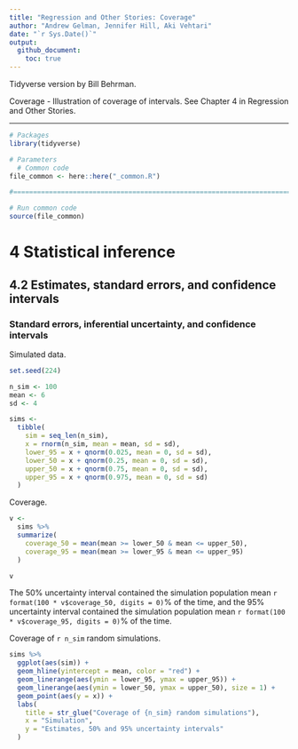 ```yaml
---
title: "Regression and Other Stories: Coverage"
author: "Andrew Gelman, Jennifer Hill, Aki Vehtari"
date: "`r Sys.Date()`"
output:
  github_document:
    toc: true
---
```

Tidyverse version by Bill Behrman.

Coverage - Illustration of coverage of intervals. See Chapter 4 in
Regression and Other Stories.

-------------

```r
# Packages
library(tidyverse)

# Parameters
  # Common code
file_common <- here::here("_common.R")

#===============================================================================

# Run common code
source(file_common)
```

# 4 Statistical inference

## 4.2 Estimates, standard errors, and confidence intervals

### Standard errors, inferential uncertainty, and confidence intervals

Simulated data.

```r
set.seed(224)

n_sim <- 100
mean <- 6
sd <- 4

sims <- 
  tibble(
    sim = seq_len(n_sim),
    x = rnorm(n_sim, mean = mean, sd = sd),
    lower_95 = x + qnorm(0.025, mean = 0, sd = sd),
    lower_50 = x + qnorm(0.25, mean = 0, sd = sd),
    upper_50 = x + qnorm(0.75, mean = 0, sd = sd),
    upper_95 = x + qnorm(0.975, mean = 0, sd = sd)
  )
```

Coverage.

```r
v <- 
  sims %>% 
  summarize(
    coverage_50 = mean(mean >= lower_50 & mean <= upper_50),
    coverage_95 = mean(mean >= lower_95 & mean <= upper_95)
  )

v
```

The 50% uncertainty interval contained the simulation population mean `r format(100 * v$coverage_50, digits = 0)`% of the time, and the 95% uncertainty interval contained the simulation population mean `r format(100 * v$coverage_95, digits = 0)`% of the time.

Coverage of `r n_sim` random simulations.

```r
sims %>% 
  ggplot(aes(sim)) +
  geom_hline(yintercept = mean, color = "red") +
  geom_linerange(aes(ymin = lower_95, ymax = upper_95)) +
  geom_linerange(aes(ymin = lower_50, ymax = upper_50), size = 1) +
  geom_point(aes(y = x)) +
  labs(
    title = str_glue("Coverage of {n_sim} random simulations"),
    x = "Simulation",
    y = "Estimates, 50% and 95% uncertainty intervals"
  )
```

